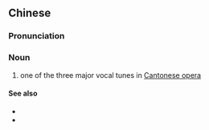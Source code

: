 ==Chinese==
{{zh-forms}}

===Pronunciation===
{{zh-pron
|m=zǐhóu
|c=zi2 hau4
|cat=n
}}

===Noun===
{{zh-noun}}

# {{lb|zh|Cantonese}} one of the three major vocal tunes in [[Cantonese opera]]

====See also====
* {{zh-l|大喉}}
* {{zh-l|平喉}}